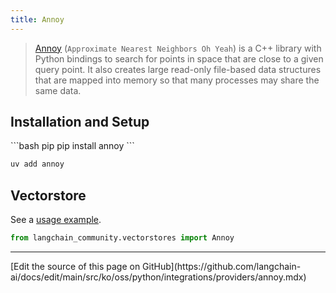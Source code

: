 ```yaml
---
title: Annoy
---
```


> [Annoy](https://github.com/spotify/annoy) (`Approximate Nearest Neighbors Oh Yeah`)
> is a C++ library with Python bindings to search for points in space that are
> close to a given query point. It also creates large read-only file-based data
> structures that are mapped into memory so that many processes may share the same data.

## Installation and Setup

<CodeGroup>
```bash pip
pip install annoy
```

```bash uv
uv add annoy
```
</CodeGroup>


## Vectorstore

See a [usage example](/oss/python/integrations/vectorstores/annoy).

```python
from langchain_community.vectorstores import Annoy
```

---

<Callout icon="pen-to-square" iconType="regular">
  [Edit the source of this page on GitHub](https://github.com/langchain-ai/docs/edit/main/src/ko/oss/python/integrations/providers/annoy.mdx)
</Callout>
